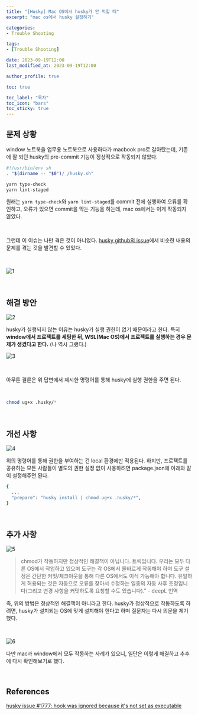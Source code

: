 ```yaml
---
title: "[Husky] Mac OS에서 husky가 안 먹힐 때"
excerpt: "mac os에서 husky 설정하기"

categories: 
- Trouble Shooting

tags:
- [Trouble Shooting]

date: 2023-09-19T12:00
last_modified_at: 2023-09-19T12:00

author_profile: true

toc: true

toc_label: "목차"
toc_icon: "bars"
toc_sticky: true
---
```


## 문제 상황

window 노트북을 업무용 노트북으로 사용하다가 macbook pro로 갈아탔는데, 기존에 잘 되던 husky의 pre-commit 기능이 정상적으로 작동되지 않았다.

```bash
#!/usr/bin/env sh
. "$(dirname -- "$0")/_/husky.sh"

yarn type-check
yarn lint-staged
```

원래는 `yarn type-check`와 `yarn lint-staged`를 commit 전에 실행하여 오류를 확인하고, 오류가 있으면 commit을 막는 기능을 하는데, mac os에서는 이게 작동되지 않았다.

<br />

그런데 이 이슈는 나만 겪은 것이 아니었다. [husky github의 issue](https://github.com/typicode/husky/issues/1177)에서 비슷한 내용의 문제를 겪는 것을 발견할 수 있었다.

<br />


![1](https://github.com/Orchemi/FE_Study_ssafy7th_deajeon2/assets/86189596/9f9ff807-a095-4105-b1a8-9ef929cdb59c)

<br />

## 해결 방안

![2](https://github.com/Orchemi/FE_Study_ssafy7th_deajeon2/assets/86189596/eea55901-5da6-491f-b33e-3ee8bd5014bf)

husky가 실행되지 않는 이유는 husky가 실행 권한이 없기 때문이라고 한다. 특히 **window에서 프로젝트를 세팅한 뒤, WSL(Mac OS)에서 프로젝트를 실행하는 경우 문제가 생겼다고 한다.** (나 역시 그랬다.)

![3](https://github.com/Orchemi/FE_Study_ssafy7th_deajeon2/assets/86189596/61f9609c-1a57-40e6-932e-2ac915fca403)

<br />

아무튼 결론은 위 답변에서 제시한 명령어를 통해 husky에 실행 권한을 주면 된다.

<br />

```bash
chmod ug+x .husky/*
```

<br />

## 개선 사항

![4](https://github.com/Orchemi/FE_Study_ssafy7th_deajeon2/assets/86189596/a6f33f54-b0bf-49a5-9126-5c4fa0d81451)

위의 명령어를 통해 권한을 부여하는 건 local 환경에만 적용된다. 하지만, 프로젝트를 공유하는 모든 사람들이 별도의 권한 설정 없이 사용하려면 package.json에 아래와 같이 설정해주면 된다.

```bash
{
  ...
  "prepare": "husky install | chmod ug+x .husky/*",
}
```

<br />

## 추가 사항

![5](https://github.com/Orchemi/FE_Study_ssafy7th_deajeon2/assets/86189596/625aca5d-8c9d-4fb5-b762-9a58246ddbb0)

> chmod가 작동하지만 정상적인 해결책이 아닙니다. 트릭입니다.
우리는 모두 다른 OS에서 작업하고 있으며 도구는 각 OS에서 올바르게 작동해야 하며 도구 설정은 간단한 커밋/체크아웃을 통해 다른 OS에서도 이식 가능해야 합니다. 유일하게 허용되는 것은 자동으로 오류를 찾아서 수정하는 일종의 자동 사후 조정입니다(그리고 변경 사항을 커밋하도록 요청할 수도 있습니다)." - deepL 번역

즉, 위의 방법은 정상적인 해결책이 아니라고 한다. husky가 정상적으로 작동하도록 하려면, husky가 설치되는 OS에 맞게 설치해야 한다고 하며 질문자는 다시 의문을 제기했다.

<br />

![6](https://github.com/Orchemi/FE_Study_ssafy7th_deajeon2/assets/86189596/b0f413bd-0d49-4550-a0d6-c60e03db6eca)

다만 mac과 window에서 모두 작동하는 사례가 있으니, 일단은 이렇게 해결하고 추후에 다시 확인해보기로 했다.

<br />

## References

[husky issue #1777: hook was ignored because it's not set as executable](https://github.com/typicode/husky/issues/1177)